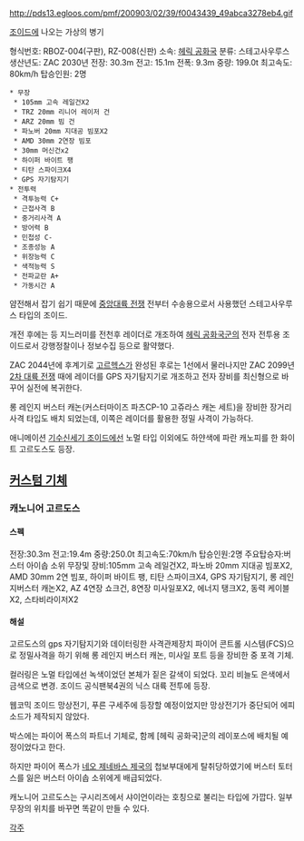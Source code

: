 http://pds13.egloos.com/pmf/200903/02/39/f0043439_49abca3278eb4.gif

[[조이드]]에 나오는 가상의 병기

형식번호: RBOZ-004(구판), RZ-008(신판) 
소속: [[헤릭 공화국]]
분류: 스테고사우루스 
생산년도: ZAC 2030년 
전장: 30.3m 
전고: 15.1m 
전폭: 9.3m 
중량: 199.0t 
최고속도: 80km/h 
탑승인원: 2명

 * 무장
  * 105mm 고속 레일건X2
  * TRZ 20mm 리니어 레이저 건
  * ARZ 20mm 빔 건
  * 파노버 20mm 지대공 빔포X2
  * AMD 30mm 2연장 빔포
  * 30mm 머신건x2
  * 하이퍼 바이트 팽
  * 티탄 스파이크X4
  * GPS 자기탐지기
 * 전투력
  * 격투능력 C+
  * 근접사격 B
  * 중거리사격 A
  * 방어력 B
  * 민첩성 C-
  * 조종성능 A
  * 위장능력 C
  * 색적능력 S
  * 전파교란 A+
  * 가동시간 A

얌전해서 잡기 쉽기 때문에 [[중앙대륙 전쟁]] 전부터 수송용으로서 사용했던 스테고사우루스 타입의 조이드. 

개전 후에는 등 지느러미를 전천후 레이더로 개조하여 [[헤릭 공화국]]군의 전자 전투용 조이드로서 강행정찰이나 정보수집 등으로 활약했다.

ZAC 2044년에 후계기로 [[고르헥스]]가 완성된 후로는 1선에서 물러나지만 ZAC 2099년 [[2차 대륙 전쟁]] 때에 레이더를 GPS 자기탐지기로 개조하고 전자 장비를 최신형으로 바꾸어 실전에 복귀한다.

롱 레인지 버스터 캐논(커스터마이즈 파츠CP-10 고쥬라스 캐논 세트)을 장비한 장거리 사격 타입도 배치 되었는데, 이쪽은 레이더를 활용한 정밀 사격이 가능하다.

애니메이션 [[기수신세기 조이드]]에선 노멀 타입 이외에도 하얀색에 파란 캐노피를 한 화이트 고르도스도 등장.

== [[커스텀 기체]] ==
=== 캐노니어 고르도스 ===
==== 스펙 ====
전장:30.3m 
전고:19.4m 
중량:250.0t 
최고속도:70km/h 
탑승인원:2명
주요탑승자:버스터 아이솝 소위
무장및 장비:105mm 고속 레일건X2, 파노바 20mm 지대공 빔포X2, AMD 30mm 2연 빔포, 하이퍼 바이트 팽, 티탄 스파이크X4, GPS 자기탐지기, 롱 레인지버스터 캐논X2, AZ 4연장 쇼크건, 8연장 미사일포X2, 에너지 탱크X2, 동력 케이블X2, 스타비라이저X2

==== 해설 ====
고르도스의 gps 자기탐지기와 데이터링한 사격관제장치 파이어 콘트롤 시스템(FCS)으로 정밀사격을 하기 위해 롱 레인지 버스터 캐논, 미사일 포트 등을 장비한 중 포격 기체.

컬러링은 노멀 타입에선 녹색이었던 본체가 짙은 갈색이 되었다. 꼬리 비늘도 은색에서 금색으로 변경. 조이드 공식팬북4권의 닉스 대륙 전투에 등장.

웹코믹 조이드 망상전기, 푸른 구세주에 등장할 예정이었지만 망상전기가 중단되어 에피소드가 제작되지 않았다. 

박스에는 파이어 폭스의 파트너 기체로, 함께 [헤릭 공화국]군의 레이포스에 배치될 예정이었다고 한다.

하지만 파이어 폭스가 [[네오 제네바스 제국]]의 첩보부대에게 탈취당하였기에 버스터 토터스를 잃은 버스터 아이솝 소위에게 배급되었다.

캐노니어 고르도스는 구시리즈에서 샤이언이라는 호칭으로 불리는 타입에 가깝다. 일부 무장의 위치를 바꾸면 똑같이 만들 수 있다.

[[각주]]
